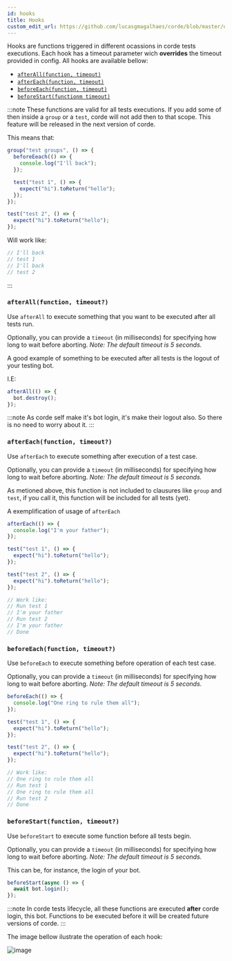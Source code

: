 ```yaml
---
id: hooks
title: Hooks
custom_edit_url: https://github.com/lucasgmagalhaes/corde/blob/master/docs/Hooks.mdx
---
```


Hooks are functions triggered in different ocassions in corde tests executions.
Each hook has a timeout parameter wich **overrides** the timeout provided in config.
All hooks are available bellow:

- [`afterAll(function, timeout)`](/docs/hooks#afterallfunction-timeout)
- [`afterEach(function, timeout)`](/docs/hooks#aftereachfunction-timeout)
- [`beforeEach(function, timeout)`](/docs/hooks#beforeeachfunction-timeout)
- [`beforeStart(functionm timeout)`](/docs/hooks#beforestartfunction-timeout)

:::note
These functions are valid for all tests executions. If you add some of then inside a `group`
or a `test`, corde will not add then to that scope. This feature will be released in the next version of corde.

This means that:

```typescript
group("test groups", () => {
  beforeEeach(() => {
    console.log("I'll back");
  });

  test("test 1", () => {
    expect("hi").toReturn("hello");
  });
});

test("test 2", () => {
  expect("hi").toReturn("hello");
});
```

Will work like:

```typescript
// I'll back
// test 1
// I'll back
// test 2
```

:::

### `afterAll(function, timeout?)`

Use `afterAll` to execute something that you want to be executed after all tests run.

Optionally, you can provide a `timeout` (in milliseconds) for specifying how long to wait before aborting.
_Note: The default timeout is 5 seconds._

A good example of something to be executed after all tests is the logout of your testing
bot.

I.E:

```typescript
afterAll(() => {
  bot.destroy();
});
```

:::note
As corde self make it's bot login, it's make their logout also. So there is no need
to worry about it.
:::

### `afterEach(function, timeout?)`

Use `afterEach` to execute something after execution of a test case.

Optionally, you can provide a `timeout` (in milliseconds) for specifying how long to wait before aborting.
_Note: The default timeout is 5 seconds._

As metioned above, this function is not included to clausures like `group` and `test`,
if you call it, this function will be included for all tests (yet).

A exemplification of usage of `afterEach`

```typescript
afterEach(() => {
  console.log("I'm your father");
});

test("test 1", () => {
  expect("hi").toReturn("hello");
});

test("test 2", () => {
  expect("hi").toReturn("hello");
});

// Work like:
// Run test 1
// I'm your father
// Run test 2
// I'm your father
// Done
```

### `beforeEach(function, timeout?)`

Use `beforeEach` to execute something before operation of each test case.

Optionally, you can provide a `timeout` (in milliseconds) for specifying how long to wait before aborting.
_Note: The default timeout is 5 seconds._

```typescript
beforeEach(() => {
  console.log("One ring to rule them all");
});

test("test 1", () => {
  expect("hi").toReturn("hello");
});

test("test 2", () => {
  expect("hi").toReturn("hello");
});

// Work like:
// One ring to rule them all
// Run test 1
// One ring to rule them all
// Run test 2
// Done
```

### `beforeStart(function, timeout?)`

Use `beforeStart` to execute some function before all tests begin.

Optionally, you can provide a `timeout` (in milliseconds) for specifying how long to wait before aborting.
_Note: The default timeout is 5 seconds._

This can be, for instance, the login of your bot.

```typescript
beforeStart(async () => {
  await bot.login();
});
```

:::note
In corde tests lifecycle, all these functions are executed **after** corde login, this
bot. Functions to be executed before it will be created future versions of corde.
:::

The image bellow ilustrate the operation of each hook:

<div style={{textAlign: 'center'}}>

![image](/img/corde_hooks_lifecycle.png)

</div>
